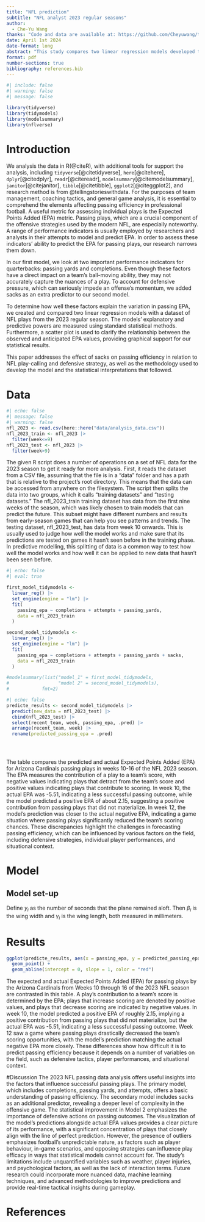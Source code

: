 ```yaml
---
title: "NFL prediction"
subtitle: "NFL analyst 2023 regular seasons"
author: 
  - Che-Yu Wang
thanks: "Code and data are available at: https://github.com/Cheyuwang/tut12-nil"
date: April 1st 2024
date-format: long
abstract: "This study compares two linear regression models developed to predict Expected Points Added (EPA) for passing plays in the NFLs 2023 regular season. Model 1 includes basic passing metrics (completions and passing yards), whereas Model 2 adds an additional predictor (sacks) to assess its impact on passing efficiency. The results, as represented by the models coefficients and performance metrics, show that including sacks significantly improves the models explanatory power. The visual analysis, using a scatter plot with a superimposed line of perfect prediction, supports the quantitative metrics, implying a more accurate prediction of passing EPA when accounting for the negative impact of sacks."
format: pdf
number-sections: true
bibliography: references.bib
---
```


```r
#| include: false
#| warning: false
#| message: false

library(tidyverse)
library(tidymodels)
library(modelsummary)
library(nflverse)
```


# Introduction
We analysis the data in R(@citeR), with additional tools for support the analysis, including `tidyverse`[@citetidyverse], `here`[@citehere], `dplyr`[@citedplyr], `readr`[@citereadr], `modelsummary`[@citemodelsummary], `janitor`[@citejanitor], `tibble`[@citetibble], `ggplot2`[@citeggplot2], and research method is from @tellingstorieswithdata. 
For the purposes of team management, coaching tactics, and general game analysis, it is essential to comprehend the elements affecting passing efficiency in professional football. A useful metric for assessing individual plays is the Expected Points Added (EPA) metric. Passing plays, which are a crucial component of the offensive strategies used by the modern NFL, are especially noteworthy. A range of performance indicators is usually employed by researchers and analysts in their attempts to model and predict EPA. In order to assess these indicators' ability to predict the EPA for passing plays, our research narrows them down.

In our first model, we look at two important performance indicators for quarterbacks: passing yards and completions. Even though these factors have a direct impact on a team's ball-moving ability, they may not accurately capture the nuances of a play. To account for defensive pressure, which can seriously impede an offense's momentum, we added sacks as an extra predictor to our second model.

To determine how well these factors explain the variation in passing EPA, we created and compared two linear regression models with a dataset of NFL plays from the 2023 regular season. The models' explanatory and predictive powers are measured using standard statistical methods. Furthermore, a scatter plot is used to clarify the relationship between the observed and anticipated EPA values, providing graphical support for our statistical results.


This paper addresses the effect of sacks on passing efficiency in relation to NFL play-calling and defensive strategy, as well as the methodology used to develop the model and the statistical interpretations that followed.




# Data 



```r
#| echo: false
#| message: false
#| warning: false
nfl_2023 <- read.csv(here::here("data/analysis_data.csv"))
nfl_2023_train <- nfl_2023 |> 
  filter(week<=9)
nfl_2023_test <- nfl_2023 |> 
  filter(week>9)


```

The given R script does a number of operations on a set of NFL data for the 2023 season to get it ready for more analysis. First, it reads the dataset from a CSV file, assuming that the file is in a "data" folder and has a path that is relative to the project's root directory. This means that the data can be accessed from anywhere on the filesystem. The script then splits the data into two groups, which it calls "training datasets" and "testing datasets." The nfl_2023_train training dataset has data from the first nine weeks of the season, which was likely chosen to train models that can predict the future. This subset might have different numbers and results from early-season games that can help you see patterns and trends. The testing dataset, nfl_2023_test, has data from week 10 onwards. This is usually used to judge how well the model works and make sure that its predictions are tested on games it hasn't seen before in the training phase. In predictive modelling, this splitting of data is a common way to test how well the model works and how well it can be applied to new data that hasn't been seen before.



```r
#| echo: false
#| eval: true

first_model_tidymodels <-
  linear_reg() |>
  set_engine(engine = "lm") |>
  fit(
    passing_epa ~ completions + attempts + passing_yards,
    data = nfl_2023_train
  )

second_model_tidymodels <-
  linear_reg() |>
  set_engine(engine = "lm") |>
  fit(
    passing_epa ~ completions + attempts + passing_yards + sacks,
    data = nfl_2023_train
  )

#modelsummary(list("model_1" = first_model_tidymodels, 
#                  "model 2" = second_model_tidymodels),
#            fmt=2)

```


```r
#| echo: false
predicte_results <- second_model_tidymodels |>
  predict(new_data = nfl_2023_test) |>
  cbind(nfl_2023_test) |>
  select(recent_team, week, passing_epa, .pred) |>
  arrange(recent_team, week) |>
  rename(predicted_passing_epa = .pred)


  
```
The table compares the predicted and actual Expected Points Added (EPA) for Arizona Cardinals passing plays in weeks 10-16 of the NFL 2023 season. The EPA measures the contribution of a play to a team's score, with negative values indicating plays that detract from the team's score and positive values indicating plays that contribute to scoring. In week 10, the actual EPA was -5.51, indicating a less successful passing outcome, while the model predicted a positive EPA of about 2.15, suggesting a positive contribution from passing plays that did not materialize. In week 12, the model's prediction was closer to the actual negative EPA, indicating a game situation where passing plays significantly reduced the team's scoring chances. These discrepancies highlight the challenges in forecasting passing efficiency, which can be influenced by various factors on the field, including defensive strategies, individual player performances, and situational context.



# Model

## Model set-up

Define $y_i$ as the number of seconds that the plane remained aloft. Then $\beta_i$ is the wing width and $\gamma_i$ is the wing length, both measured in millimeters.  

\begin{align} 
y_i|\mu_i, \sigma &\sim \mbox{Normal}(\mu_i, \sigma) \\
\mu_i &= \beta_0+ \beta_1 x_{1i} +\beta_2 x_{2i}
\end{align}




# Results
```r


ggplot(predicte_results, aes(x = passing_epa, y = predicted_passing_epa)) + 
  geom_point() +
  geom_abline(intercept = 0, slope = 1, color = "red")

```
The expected and actual Expected Points Added (EPA) for passing plays by the Arizona Cardinals from Weeks 10 through 16 of the 2023 NFL season are contrasted in this table. A play's contribution to a team's score is determined by the EPA; plays that increase scoring are denoted by positive values, and plays that decrease scoring are indicated by negative values. In week 10, the model predicted a positive EPA of roughly 2.15, implying a positive contribution from passing plays that did not materialize, but the actual EPA was -5.51, indicating a less successful passing outcome. Week 12 saw a game where passing plays drastically decreased the team's scoring opportunities, with the model's prediction matching the actual negative EPA more closely. These differences show how difficult it is to predict passing efficiency because it depends on a number of variables on the field, such as defensive tactics, player performances, and situational context.

#Discussion
The 2023 NFL passing data analysis offers useful insights into the factors that influence successful passing plays. The primary model, which includes completions, passing yards, and attempts, offers a basic understanding of passing efficiency. The secondary model includes sacks as an additional predictor, revealing a deeper level of complexity in the offensive game. The statistical improvement in Model 2 emphasizes the importance of defensive actions on passing outcomes. The visualization of the model's predictions alongside actual EPA values provides a clear picture of its performance, with a significant concentration of plays that closely align with the line of perfect prediction. However, the presence of outliers emphasizes football's unpredictable nature, as factors such as player behaviour, in-game scenarios, and opposing strategies can influence play efficacy in ways that statistical models cannot account for. The study's limitations include unquantified variables such as weather, player injuries, and psychological factors, as well as the lack of interaction terms. Future research could incorporate more nuanced data, machine learning techniques, and advanced methodologies to improve predictions and provide real-time tactical insights during gameplay.



\newpage



\newpage



# References






